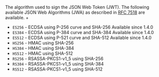 The algorithm used to sign the JSON Web Token (JWT). The following available JSON Web Algorithms (JWA) as described in [RFC 7518](https://tools.ietf.org/html/rfc7518) are available.
+
 * `ES256` - ECDSA using P-256 curve and SHA-256 <span class="text-green-600">Available since 1.4.0</span>
 * `ES384` - ECDSA using P-384 curve and SHA-384 <span class="text-green-600">Available since 1.4.0</span>
 * `ES512` - ECDSA using P-521 curve and SHA-512 <span class="text-green-600">Available since 1.4.0</span>
 * `HS256` - HMAC using SHA-256
 * `HS384` - HMAC using SHA-384
 * `HS512` - HMAC using SHA-512
 * `RS256` - RSASSA-PKCS1-v1_5 using SHA-256
 * `RS384` - RSASSA-PKCS1-v1_5 using SHA-384
 * `RS512` - RSASSA-PKCS1-v1_5 using SHA-512